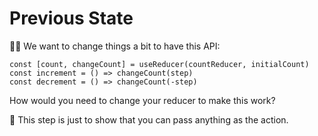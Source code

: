 # Previous State

👨‍💼 We want to change things a bit to have this API:

```tsx
const [count, changeCount] = useReducer(countReducer, initialCount)
const increment = () => changeCount(step)
const decrement = () => changeCount(-step)
```

How would you need to change your reducer to make this work?

🦉 This step is just to show that you can pass anything as the action.
